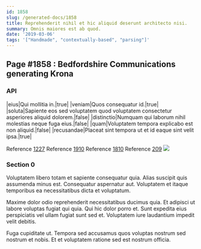 ```yaml
---
id: 1858
slug: /generated-docs/1858
title: Reprehenderit nihil et hic aliquid deserunt architecto nisi.
summary: Omnis maiores est ab quod.
date: '2019-03-06'
tags: '["Handmade", "contextually-based", "parsing"]'
---
```


## Page #1858 : Bedfordshire Communications generating Krona
### API

|eius|Qui mollitia in.|true|
|veniam|Quos consequatur id.|true|
|soluta|Sapiente eos sed voluptatem quod voluptatem consectetur asperiores aliquid dolorem.|false|
|distinctio|Numquam qui laborum nihil molestias neque fuga eius.|false|
|quam|Voluptatem tempora explicabo est non aliquid.|false|
|recusandae|Placeat sint tempora ut et id eaque sint velit ipsa.|true|

Reference [1227](/generated-docs/1227)
Reference [1910](/generated-docs/1910)
Reference [1810](/generated-docs/1810)
Reference [209](/generated-docs/209)
![](/assets/cats-1.jpg)

### Section 0
Voluptatem libero totam et sapiente consequatur quia. Alias suscipit quis assumenda minus est. Consequatur aspernatur aut. Voluptatem et itaque temporibus ea necessitatibus dicta et voluptatum.
 Maxime dolor odio reprehenderit necessitatibus ducimus quia. Et adipisci ut labore voluptas fugiat qui quia. Qui hic dolor porro et. Sunt expedita eius perspiciatis vel ullam fugiat sunt sed et. Voluptatem iure laudantium impedit velit debitis.
 Fuga cupiditate ut. Tempora sed accusamus quos voluptas nostrum sed nostrum et nobis. Et et voluptatem ratione sed est nostrum officia.
